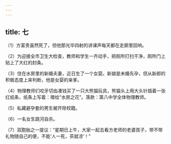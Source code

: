 ```yaml
---
---
---
```

title: 七
---




（1）方富贵虽然死了，但他那光华四射的讲课声每天都在走廊里回响。

（2）为迎接全市卫生大检查，教师和学生一齐动手，把厕所打扫干净，厕所门上贴上了大红的封条。

（3）住在水房里的新婚夫妻，近日生了一个女婴。新娘是未婚先孕，但从新郎的积极态度上来判断，他是女婴的亲爹。

（4）物理教师们咬牙切齿凑钱买了一只大熊猫玩具，熊猫头上用大头针插着一张红纸条，纸条上写着：赠给“水房之花”。落款：第八中学全体物理教师。

（5）私藏避孕套的男生被开除校籍。

（6）一名女生跳河自杀。

（7）双胞胎之一提议：“星期日上午，大家一起去看方老师的老婆孩子，带不带礼物随自己的便，不能‘人一死，茶就凉’！”